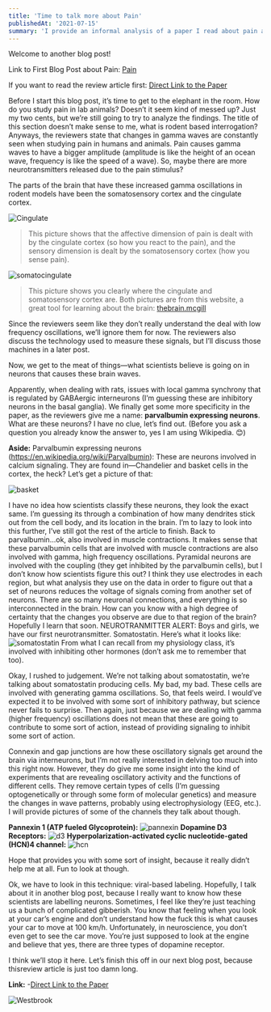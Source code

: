 ```yaml
---
title: 'Time to talk more about Pain'
publishedAt: '2021-07-15'
summary: 'I provide an informal analysis of a paper I read about pain and brain oscillations.'
---
```


Welcome to another blog post!

Link to First Blog Post about Pain: [Pain](https://neuro-ver-test.vercel.app/blog/pain)

If you want to read the review article first: [Direct Link to the Paper](https://doi.org/10.1016/j.tins.2021.05.003)

Before I start this blog post, it’s time to get to the elephant in the room. How do you study pain in lab animals? Doesn’t it seem kind of messed up? Just my two cents, but we’re still going to try to analyze the findings. The title of this section doesn’t make sense to me, what is rodent based interrogation? 
Anyways, the reviewers state that changes in gamma waves are constantly seen when studying pain in humans and animals. Pain causes gamma waves to have a bigger amplitude (amplitude is like the height of an ocean wave, frequency is like the speed of a wave). So, maybe there are more neurotransmitters released due to the pain stimulus?

The parts of the brain that have these increased gamma oscillations in rodent models have been the somatosensory cortex and the cingulate cortex. 

![Cingulate](/images/cingulate.jpg)

> This picture shows that the affective dimension of pain is dealt with by the cingulate cortex (so how you react to the pain), and the sensory dimension is dealt by the somatosensory cortex (how you sense pain).


![somatocingulate](/images/somato.jpg)
> This picture shows you clearly where the cingulate and somatosensory cortex are. Both pictures are from this website, a great tool for learning about the brain: [thebrain.mcgill](https://thebrain.mcgill.ca/intermediaire.php)

Since the reviewers seem like they don’t really understand the deal with low frequency oscillations, we’ll ignore them for now. The reviewers also discuss the technology used to measure these signals, but I’ll discuss those machines in a later post.

Now, we get to the meat of things—what scientists believe is going on in neurons that causes these brain waves.

Apparently, when dealing with rats, issues with local gamma synchrony that is regulated by GABAergic interneurons (I’m guessing these are inhibitory neurons in the basal ganglia). We finally get some more specificity in the paper, as the reviewers give me a name: **parvalbumin expressing neurons**. What are these neurons? I have no clue, let’s find out. (Before you ask a question you already know the answer to, yes I am using Wikipedia. 😊)

**Aside:**
Parvalbumin expressing neurons (https://en.wikipedia.org/wiki/Parvalbumin): 
These are neurons involved in calcium signaling. They are found in—Chandelier and basket cells in the cortex, the heck? Let’s get a picture of that:

![basket](/images/basket.jpg)

I have no idea how scientists classify these neurons, they look the exact same. I’m guessing its through a combination of how many dendrites stick out from the cell body, and its location in the brain. I’m to lazy to look into this further, I’ve still got the rest of the article to finish. Back to parvalbumin…ok, also involved in muscle contractions.
It makes sense that these parvalbumin cells that are involved with muscle contractions are also involved with gamma, high frequency oscillations. Pyramidal neurons are involved with the coupling (they get inhibited by the parvalbumin cells), but I don’t know how scientists figure this out? I think they use electrodes in each region, but what analysis they use on the data in order to figure out that a set of neurons reduces the voltage of signals coming from another set of neurons. There are so many neuronal connections, and everything is so interconnected in the brain. How can you know with a high degree of certainty that the changes you observe are due to that region of the brain? Hopefully I learn that soon. 
NEUROTRANMITTER ALERT: Boys and girls, we have our first neurotransmitter. Somatostatin. Here’s what it looks like: 
![somatostatin](/images/basket.jpg)
From what I can recall from my physiology class,  it’s involved with inhibiting other hormones (don’t ask me to remember that too).

Okay, I rushed to judgement. We’re not talking about somatostatin, we’re talking about somatostatin producing cells. My bad, my bad. These cells are involved with generating gamma oscillations. So, that feels weird. I would’ve expected it to be involved with some sort of inhibitory pathway, but science never fails to surprise. Then again, just because we are dealing with gamma (higher frequency) oscillations does not mean that these are going to contribute to some sort of action, instead of providing signaling to inhibit some sort of action.

Connexin and gap junctions are how these oscillatory signals get around the brain via interneurons, but I’m not really interested in delving too much into this right now. However, they do give me some insight into the kind of experiments that are revealing oscillatory activity and the functions of different cells. They remove certain types of cells (I’m guessing optogenetically or through some form of molecular genetics) and measure the changes in wave patterns, probably using electrophysiology (EEG, etc.).
I will provide pictures of some of the channels they talk about though.

**Pannexin 1 (ATP fueled Glycoprotein):**
![pannexin](/images/pannexin.jpg)
**Dopamine D3 Receptors:**
![d3](/images/d3.jpg)
**Hyperpolarization-activated cyclic nucleotide-gated (HCN)4 channel:**
![hcn](/images/hcn.jpg)

Hope that provides you with some sort of insight, because it really didn’t help me at all. Fun to look at though. 

Ok, we have to look in this technique: viral-based labeling. Hopefully, I talk about it in another blog post, because I really want to know how these scientists are labelling neurons. Sometimes, I feel like they’re just teaching us a bunch of complicated gibberish. You know that feeling when you look at your car’s engine and don’t understand how the fuck this is what causes your car to move at 100 km/h. Unfortunately, in neuroscience, you don’t even get to see the car move. You’re just supposed to look at the engine and believe that yes, there are three types of dopamine receptor.

I think we’ll stop it here. Let’s finish this off in our next blog post, because thisreview article is just too damn long.

**Link:**
-[Direct Link to the Paper](https://doi.org/10.1016/j.tins.2021.05.003)

![Westbrook](/images/dancing.gif)
